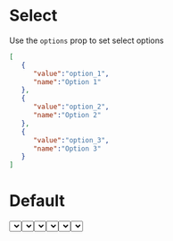 

<Meta title="Select" component={Select} />

# Select

Use the `options` prop to set select options 
```json
[
   {
      "value":"option_1",
      "name":"Option 1"
   },
   {
      "value":"option_2",
      "name":"Option 2"
   },
   {
      "value":"option_3",
      "name":"Option 3"
   }
]
```

# Default

<Preview>
  <Story name="Default">
    <Select id="select-default" options={options} />
  </Story>
</Preview>

# With pre-selected value

<Preview>
  <Story name="With value">
    <Select id="select-with-value" value="server3" options={options} />
  </Story>
</Preview>

# With label

<Preview>
  <Story name="With label">
    <Select id="select-with-label" label="Server list" options={options} />
  </Story>
</Preview>

# With `className`

<Preview>
  <Story name="with className">
    <Select id="select-with-classname" label="Server list" className="w-1/3 border-2 p-2" options={options} />
  </Story>
</Preview>

# With `selectClassName`

<Preview>
  <Story name="With selectClassName">
    <Select id="select-with-selectClassName" selectClassName="h-20" options={options} />
  </Story>
</Preview>

# With validation error

<Preview>
  <Story name="With validation error">
    <Select id="select-with-error" error options={options} />
  </Story>
</Preview>